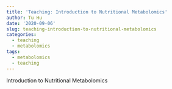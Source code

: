 ```yaml
---
title: 'Teaching: Introduction to Nutritional Metabolomics'
author: Tu Hu
date: '2020-09-06'
slug: teaching-introduction-to-nutritional-metabolomics
categories:
  - teaching
  - metabolomics
tags:
  - metabolomics
  - teaching
---
```


Introduction to Nutritional Metabolomics 
